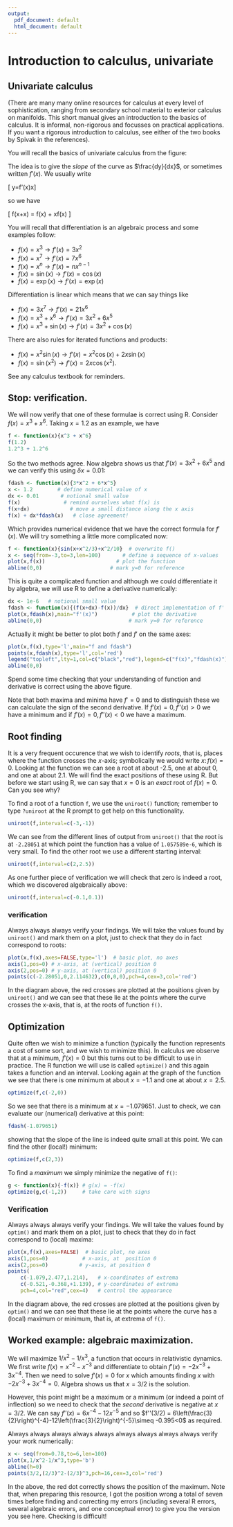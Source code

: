 ```yaml
---
output:
  pdf_document: default
  html_document: default
---
```

# Introduction to calculus, univariate {#calculus}

\newcommand{\prob}[1]{\operatorname{\mathrm{Prob}}\left({#1}\right)}
\newcommand{\like}[1]{\operatorname{\mathcal{L}}\left(#1\right)}
\newcommand{\supp}[1]{\operatorname{\mathcal{S}}\left(#1\right)}


\newcommand{\likeval}{\mathcal{L}}
\newcommand{\suppval}{\mathcal{S}}


## Univariate calculus


(There are many many online resources for calculus at every level of
sophistication, ranging from secondary school material to exterior
calculus on manifolds.  This short manual gives an introduction to the
basics of calculus.  It is informal, non-rigorous and focusses on
practical applications.  If you want a rigorous introduction to
calculus, see either of the two books by Spivak in the references).

You will recall the basics of univariate calculus from the figure:

\includegraphics{calculus1}

The idea is to give the *slope* of the curve as $\frac{dy}{dx}$, or
sometimes written $f'(x)$.  We usually write

\[
\delta y=f'(x)\delta x\]

so we have

\[
f(x+\delta x) = f(x) + \delta x\times f(x)\qquad\mbox{to first order}
\]

You will recall that differentiation is an
algebraic process and some examples follow:


* $f(x)=x^3\longrightarrow f'(x)=3x^2$
* $f(x)=x^7\longrightarrow f'(x)=7x^6$
* $f(x)=x^n\longrightarrow f'(x)=nx^{n-1}$
* $f(x)=\sin(x)\longrightarrow f'(x)=\cos(x)$
* $f(x)=\exp(x)\longrightarrow f'(x)=\exp(x)$

Differentiation is linear which means that we can say things like

* $f(x)=3x^7\longrightarrow f'(x)=21x^6$
* $f(x)=x^3+x^6\longrightarrow f'(x)=3x^2+6x^5$
* $f(x)=x^3+\sin(x)\longrightarrow f'(x)=3x^2+\cos(x)$


There are also rules for iterated functions and products:

* $f(x) = x^2\sin(x)\longrightarrow f'(x)=x^2\cos(x) + 2x\sin(x)$
* $f(x) = \sin(x^2)\longrightarrow f'(x)=2x\cos(x^2)$.

See any calculus textbook for reminders.



## Stop: verification.

We will now verify that one of these formulae is correct using R.
Consider $f(x)=x^3+x^6$.  Taking $x=1.2$ as an example, we have

```r
f <- function(x){x^3 + x^6}
f(1.2)
1.2^3 + 1.2^6
```

So the two methods agree.  Now algebra shows us that $f'(x)=3x^2+6x^5$
and we can verify this using $\delta x=0.01$:

```r
fdash <- function(x){3*x^2 + 6*x^5}
x <- 1.2        # define numerical value of x
dx <- 0.01       # notional small value
f(x)              # remind ourselves what f(x) is
f(x+dx)             # move a small distance along the x axis
f(x) + dx*fdash(x)   # close agreement!
```

Which provides numerical evidence that we have the correct formula for
$f'(x)$.  We will try something a little more complicated now:


```r
f <- function(x){sin(x+x^2/3)+x^2/10}  # overwrite f()
x <- seq(from=-3,to=3,len=100)       # define a sequence of x-values 
plot(x,f(x))                       # plot the function
abline(0,0)                      # mark y=0 for reference
```

This is quite a complicated function and although we could
differentiate it by algebra, we will use R to define a derivative
numerically:

```r
dx <- 1e-6   # notional small value
fdash <- function(x){(f(x+dx)-f(x))/dx}  # direct implementation of f'
plot(x,fdash(x),main="f'(x)")           # plot the derivative
abline(0,0)                            # mark y=0 for reference
```

Actually it might be  better to plot both $f$ and $f'$ on the same axes:


```r
plot(x,f(x),type='l',main="f and fdash")
points(x,fdash(x),type='l',col='red')
legend("topleft",lty=1,col=c("black","red"),legend=c("f(x)","fdash(x)"))
abline(0,0)
```

Spend some time checking that your understanding of function and
derivative is correct using the above figure.

Note that both maxima and minima have $f'=0$ and to distinguish these
we can calculate the sign of the second derivative.  If $f'(x)=0,
f''(x)>0$ we have a minimum and if $f'(x)=0,f''(x)<0$ we have a
maximum.

## Root finding

It is a very frequent occurence that we wish to identify *roots*, that
is, places where the function crosses the $x$-axis; symbolically we
would write $x\colon f(x)=0$.  Looking at the function we can see a
root at about -2.5, one at about 0, and one at about 2.1.  We will
find the exact positions of these using R.  But before we start using
R, we can say that $x=0$ is an _exact_ root of $f(x)=0$.  Can you see
why?

To find a root of a function ```f```, we use the ```uniroot()```
function; remember to type ```?uniroot``` at the R prompt to get help
on this functionality.

```r
uniroot(f,interval=c(-3,-1))
```

We can see from the different lines of output from ```uniroot()```
that the root is at ```-2.28051``` at which point the function has a
value of ```1.057589e-6```, which is very small.  To find the other
root we use a different starting interval:

```r
uniroot(f,interval=c(2,2.5))
```

As one further piece of verification we will check that zero is indeed
a root, which we discovered algebraically above:

```r
uniroot(f,interval=c(-0.1,0.1))
```

### verification

Always always always verify your findings.  We will take the values
found by ```uniroot()``` and mark them on a plot, just to check that
they do in fact correspond to roots:

```r
plot(x,f(x),axes=FALSE,type='l')  # basic plot, no axes
axis(1,pos=0) # x-axis, at (vertical) position 0
axis(2,pos=0) # y-axis, at (vertical) position 0
points(c(-2.28051,0,2.114632),c(0,0,0),pch=4,cex=3,col='red')
```

In the diagram above, the red crosses are plotted at the positions
given by ```uniroot()``` and we can see that these lie at the points
where the curve crosses the x-axis, that is, at the roots of function
```f()```.

## Optimization

Quite often we wish to minimize a function (typically the function
represents a cost of some sort, and we wish to minimize this).  In
calculus we observe that at a minimum, $f'(x)=0$ but this turns out to
be difficult to use in practice.  The R function we will use is called
```optimize()``` and this again takes a function and an interval.
Looking again at the graph of the function we see that there is one
minimum at about $x=-1.1$ and one at about $x=2.5$.


```r
optimize(f,c(-2,0))
```

So we see that there is a minimum at $x=-1.079651$.  Just to check, we
can evaluate our (numerical) derivative at this point:

```r
fdash(-1.079651)
```

showing that the slope of the line is indeed quite small at this
point.  We can find the other (local!) minimum:

```r
optimize(f,c(2,3))
```

To find a _maximum_ we simply minimize the negative of ```f()```:

```r
g <- function(x){-f(x)} # g(x) = -f(x)
optimize(g,c(-1,2))     # take care with signs
```


### Verification

Always always always verify your findings.  We will take the values
found by ```optim()``` and mark them on a plot, just to check that
they do in fact correspond to (local) maxima:

```r
plot(x,f(x),axes=FALSE)  # basic plot, no axes
axis(1,pos=0)           # x-axis, at  position 0
axis(2,pos=0)          # y-axis, at position 0
points(
    c(-1.079,2.477,1.214),   # x-coordinates of extrema
    c(-0.521,-0.368,+1.139), # y-coordinates of extrema
    pch=4,col="red",cex=4)   # control the appearance
```

In the diagram above, the red crosses are plotted at the positions
given by ```optim()``` and we can see that these lie at the points
where the curve has a (local) maximum or minimum, that is, at extrema
of ```f()```.


## Worked example: algebraic maximization.

We will maximize $1/x^2 - 1/x^3$, a function that occurs in
relativistic dynamics.  We first write $f(x)=x^{-2} - x^{-3}$ and
differentiate to obtain $f'(x) = -2x^{-3} + 3x^{-4}$.  Then we need to
solve $f'(x)=0$ for $x$ which amounts finding $x$ with $-2x^{-3} +
3x^{-4}=0$.  Algebra shows us that $x=3/2$ is the solution.

However, this point might be a maximum or a minimum (or indeed a point
of inflection) so we need to check that the *second* derivative is
negative at $x=3/2$.  We can say $f''(x) = 6x^{-4}-12x^{-5}$ and so
$f''(3/2) =
6\left(\frac{3}{2}\right)^{-4}-12\left(\frac{3}{2}\right)^{-5}\simeq
-0.395<0$ as required.

Always always always always always always always always always verify
your work numerically:


```r
x <- seq(from=0.78,to=6,len=100)
plot(x,1/x^2-1/x^3,type='b')
abline(h=0)
points(3/2,(2/3)^2-(2/3)^3,pch=16,cex=3,col='red')
```

In the above, the red dot correctly shows the position of the maximum.
Note that, when preparing this resource, I got the position wrong a
total of seven times before finding and correcting my errors
(including several R errors, several algebraic errors, and one
conceptual error) to give you the version you see here.  Checking is
difficult!

